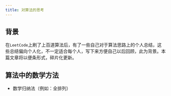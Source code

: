 ```yaml
---
title: 对算法的思考
---
```


## 背景
在`LeetCode`上刷了上百道算法后，有了一些自己对于算法思路上的个人总结，这些总结偏向个人化，不一定适合每个人，写下来方便自己以后回顾，此为背景。本篇文章将以便条形式，碎片化更新。

## 算法中的数学方法
- 数学归纳法（例如：全排列）
